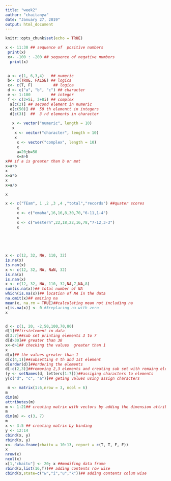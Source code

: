 ```yaml
---
title: "week2"
author: "chaitanya"
date: "January 27, 2019"
output: html_document
---
```


```r
knitr::opts_chunk$set(echo = TRUE)
```

```r

x <- 11:30 ## sequence of  positive numbers 
 print(x)
 x<- -100 : -200 ## sequence of negative numbers 
  print(x)
  

```

```r

 a <- c(1, 6,3,4)   ## numeric
 b<- c(TRUE, FALSE) ## logica
 c<- c(T, F)         ## logica
 d <- c("a", "b", "c") ## character
 e <- 1:100         ## integer
 f <- c(2+5i, 3+8i) ## complex
  a[c(2)] ## second element in numeric
  e[c(50)] ##  50 th elementt in integers
  d[c(3)]  ##  3 rd elements in character
  
   x <- vector("numeric", length = 10)
   x
    x <- vector("character", length = 10)
    x
     x <- vector("complex", length = 10)
     x
     a=20;b=50
     x=a>b 
x## if a is greater than b or mot
x=a+b
x
x=a*b
x
x=a/b

x

x <- c("TEam", 1 ,2 ,3 ,4 ,"total","records") ##quater scores 
     x
     x <- c("omaha",16,16,8,30,70,"6-11,1-4")
     x
     x <- c("western",22,18,22,16,78,"7-12,3-3")
     x
  
     
  
  
```

```r
x <- c(12, 32, NA, 110, 32)
is.na(x)
is.nan(x)
x <- c(12, 32, NA, NaN, 32)
is.na(x)
is.nan(x)
x <- c(12, 32, NA, 110, 32,NA,7,NA,8)
sum(is.na(x))## total number of NA 
which(is.na(x))## location of NA in the data
na.omit(x)## omiting na 
mean(x, na.rm = TRUE)##calculating mean not including na
x[is.na(x)] <- 0 #3replacing na with zero
x



```

```r
d <- c(1, 20, -2,50,100,70,80)
d[1]##firstelement in data
d[3:7]##sub set printing elements 3 to 7
d[d>30]## greater than 30 
x<-d>1## checking the values  greater than 1 
x
d[x]## the values greater than 1
d[c(4,1)]##subsetting 4 th and 1st element
d[order(d)]##ordering the elements
d[-c(2,3)]##removing 2,3 elements and creating sub set with remaing elements
(y <- setNames(d, letters[1:7]))##assiging characters to elements
y[c("d", "c", "a")]## geting values using assign characters


```

```r
 m <- matrix(1:6,nrow = 3, ncol = 6) 
m
dim(m)
attributes(m)
m <- 1:21## creating matrix with vectors by adding the dimension attribute
m
dim(m) <- c(3, 7)
m
x <- 3:5 ## creating matrix by binding
y <- 12:14
cbind(x, y)
rbind(x, y)
x<- data.frame(chaitu = 10:13, report = c(T, T, F, F))
x
nrow(x)
ncol(x)
x[1,"chaitu"] <- 20; x ##modifing data frame
rbind(x,list(16,T))## adding contents row wise
cbind(x,state=c("w","i","u","k"))## adding contents colum wise
                

```

